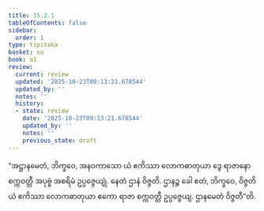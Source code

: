 ```yaml
---
title: 15.2.1
tableOfContents: false
sidebar:
  order: 1
type: tipitaka
basket: su
book: a1
review:
  current: review
  updated: '2025-10-23T09:13:21.678544'
  updated_by: ''
  notes: ''
  history:
  - state: review
    date: '2025-10-23T09:13:21.678544'
    updated_by: ''
    notes: ''
    previous_state: draft
---
```



<ReviewStatus review={frontmatter.review} showDetails={true} />

<HypothesisAnnotation frontmatter={frontmatter} />

<DynamicBreadcrumb />

<Division number="278" book="a1" e="ch" v="15" p="29">

<Paragraph number="369" book="a1">
“အဋ္ဌာနမေတံ, ဘိက္ခဝေ, အနဝကာသော ယံ ဧကိဿာ လောကဓာတုယာ ဒွေ ရာဇာနော စက္ကဝတ္တီ အပုဗ္ဗံ အစရိမံ ဥပ္ပဇ္ဇေယျုံ. နေတံ ဌာနံ ဝိဇ္ဇတိ. ဌာနဉ္စ ခေါ ဧတံ, ဘိက္ခဝေ, ဝိဇ္ဇတိ ယံ ဧကိဿာ လောကဓာတုယာ ဧကော ရာဇာ စက္ကဝတ္တီ ဥပ္ပဇ္ဇေယျ. ဌာနမေတံ ဝိဇ္ဇတီ”တိ.
</Paragraph>
</Division>